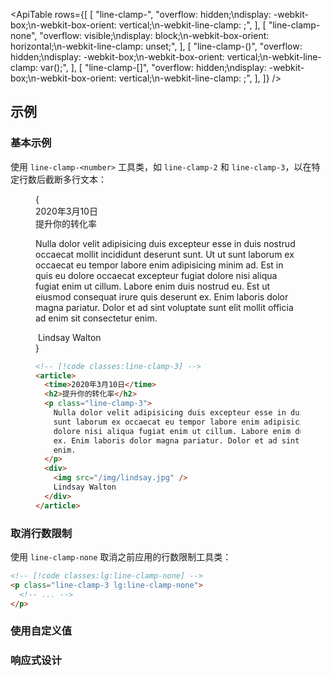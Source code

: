 

<ApiTable
  rows={[
    [
      "line-clamp-<number>",
      "overflow: hidden;\ndisplay: -webkit-box;\n-webkit-box-orient: vertical;\n-webkit-line-clamp: <number>;",
    ],
    [
      "line-clamp-none",
      "overflow: visible;\ndisplay: block;\n-webkit-box-orient: horizontal;\n-webkit-line-clamp: unset;",
    ],
    [
      "line-clamp-(<custom-property>)",
      "overflow: hidden;\ndisplay: -webkit-box;\n-webkit-box-orient: vertical;\n-webkit-line-clamp: var(<custom-property>);",
    ],
    [
      "line-clamp-[<value>]",
      "overflow: hidden;\ndisplay: -webkit-box;\n-webkit-box-orient: vertical;\n-webkit-line-clamp: <value>;",
    ],
  ]}
/>

## 示例

### 基本示例

使用 `line-clamp-<number>` 工具类，如 `line-clamp-2` 和 `line-clamp-3`，以在特定行数后截断多行文本：

<Figure>

<Example padding={false}>
  {
    <div className="px-4 sm:px-0">
      <article className="mx-auto max-w-sm p-8 text-gray-700 dark:text-gray-400">
        <time dateTime="2020-03-16" className="block text-sm leading-6 text-gray-500 dark:text-gray-400">
          2020年3月10日
        </time>
        <div className="mt-2 text-lg font-semibold text-gray-900 dark:text-gray-200">提升你的转化率</div>
        <p className="mt-4 line-clamp-3 text-sm leading-6 text-gray-500 dark:text-gray-400">
          Nulla dolor velit adipisicing duis excepteur esse in duis nostrud occaecat mollit incididunt deserunt sunt. Ut
          ut sunt laborum ex occaecat eu tempor labore enim adipisicing minim ad. Est in quis eu dolore occaecat
          excepteur fugiat dolore nisi aliqua fugiat enim ut cillum. Labore enim duis nostrud eu. Est ut eiusmod
          consequat irure quis deserunt ex. Enim laboris dolor magna pariatur. Dolor et ad sint voluptate sunt elit
          mollit officia ad enim sit consectetur enim.
        </p>
        <div className="mt-4 flex gap-x-2.5 text-sm leading-6 font-semibold text-gray-900 dark:text-gray-200">
          <img
            className="h-6 w-6 flex-none rounded-full bg-gray-50 dark:bg-gray-900"
            src="https://images.unsplash.com/photo-1517841905240-472988babdf9?ixlib=rb-1.2.1&ixid=eyJhcHBfaWQiOjEyMDd9&auto=format&fit=facearea&facepad=2&w=256&h=256&q=80"
            alt=""
          />
          Lindsay Walton
        </div>
      </article>
    </div>
  }
</Example>

```html
<!-- [!code classes:line-clamp-3] -->
<article>
  <time>2020年3月10日</time>
  <h2>提升你的转化率</h2>
  <p class="line-clamp-3">
    Nulla dolor velit adipisicing duis excepteur esse in duis nostrud occaecat mollit incididunt deserunt sunt. Ut ut
    sunt laborum ex occaecat eu tempor labore enim adipisicing minim ad. Est in quis eu dolore occaecat excepteur fugiat
    dolore nisi aliqua fugiat enim ut cillum. Labore enim duis nostrud eu. Est ut eiusmod consequat irure quis deserunt
    ex. Enim laboris dolor magna pariatur. Dolor et ad sint voluptate sunt elit mollit officia ad enim sit consectetur
    enim.
  </p>
  <div>
    <img src="/img/lindsay.jpg" />
    Lindsay Walton
  </div>
</article>
```

</Figure>

### 取消行数限制

使用 `line-clamp-none` 取消之前应用的行数限制工具类：

```html
<!-- [!code classes:lg:line-clamp-none] -->
<p class="line-clamp-3 lg:line-clamp-none">
  <!-- ... -->
</p>
```

### 使用自定义值

<UsingACustomValue
  element="p"
  utility="line-clamp"
  name="行数"
  variable="line-count"
  value="calc(var(--characters)/100)"
/>

### 响应式设计

<ResponsiveDesign property="line-clamp" defaultClass="line-clamp-3" featuredClass="line-clamp-4" />